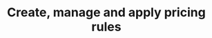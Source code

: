 ---
title: "Create, manage and apply pricing rules"
description: "Description of your new file."
---